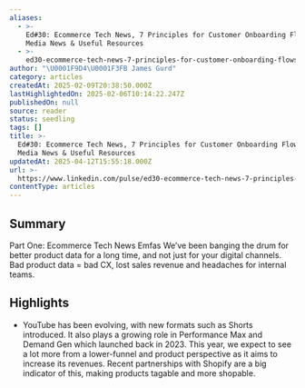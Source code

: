 ```yaml
---
aliases:
  - >-
    Ed#30: Ecommerce Tech News, 7 Principles for Customer Onboarding Flows, Paid
    Media News & Useful Resources
  - >-
    ed30-ecommerce-tech-news-7-principles-for-customer-onboarding-flows-paid-media-news-&-useful-resources
author: "\U0001F9D4\U0001F3FB James Gurd"
category: articles
createdAt: 2025-02-09T20:38:50.000Z
lastHighlightedOn: 2025-02-06T10:14:22.247Z
publishedOn: null
source: reader
status: seedling
tags: []
title: >-
  Ed#30: Ecommerce Tech News, 7 Principles for Customer Onboarding Flows, Paid
  Media News & Useful Resources
updatedAt: 2025-04-12T15:55:18.000Z
url: >-
  https://www.linkedin.com/pulse/ed30-ecommerce-tech-news-7-principles-customer-onboarding-gurd-fe7ae/
contentType: articles
---
```

## Summary

Part One: Ecommerce Tech News Emfas We’ve been banging the drum for better product data for a long time, and not just for your digital channels. Bad product data = bad CX, lost sales revenue and headaches for internal teams.

## Highlights

- YouTube has been evolving, with new formats such as Shorts introduced. It also plays a growing role in Performance Max and Demand Gen which launched back in 2023. This year, we expect to see a lot more from a lower-funnel and product perspective as it aims to increase its revenues. Recent partnerships with Shopify are a big indicator of this, making products tagable and more shopable.
